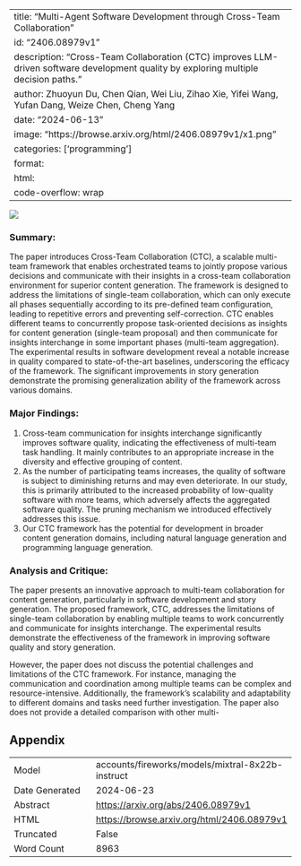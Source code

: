 
---
title: "Multi-Agent Software Development through Cross-Team Collaboration"
id: "2406.08979v1"
description: "Cross-Team Collaboration (CTC) improves LLM-driven software development quality by exploring multiple decision paths."
author: Zhuoyun Du, Chen Qian, Wei Liu, Zihao Xie, Yifei Wang, Yufan Dang, Weize Chen, Cheng Yang
date: "2024-06-13"
image: "https://browse.arxiv.org/html/2406.08979v1/x1.png"
categories: ['programming']
format:
  html:
    code-overflow: wrap
---

![](https://browse.arxiv.org/html/2406.08979v1/x1.png)

### Summary:

The paper introduces Cross-Team Collaboration (CTC), a scalable multi-team framework that enables orchestrated teams to jointly propose various decisions and communicate with their insights in a cross-team collaboration environment for superior content generation. The framework is designed to address the limitations of single-team collaboration, which can only execute all phases sequentially according to its pre-defined team configuration, leading to repetitive errors and preventing self-correction. CTC enables different teams to concurrently propose task-oriented decisions as insights for content generation (single-team proposal) and then communicate for insights interchange in some important phases (multi-team aggregation). The experimental results in software development reveal a notable increase in quality compared to state-of-the-art baselines, underscoring the efficacy of the framework. The significant improvements in story generation demonstrate the promising generalization ability of the framework across various domains.

### Major Findings:

1. Cross-team communication for insights interchange significantly improves software quality, indicating the effectiveness of multi-team task handling. It mainly contributes to an appropriate increase in the diversity and effective grouping of content.
2. As the number of participating teams increases, the quality of software is subject to diminishing returns and may even deteriorate. In our study, this is primarily attributed to the increased probability of low-quality software with more teams, which adversely affects the aggregated software quality. The pruning mechanism we introduced effectively addresses this issue.
3. Our CTC framework has the potential for development in broader content generation domains, including natural language generation and programming language generation.

### Analysis and Critique:

The paper presents an innovative approach to multi-team collaboration for content generation, particularly in software development and story generation. The proposed framework, CTC, addresses the limitations of single-team collaboration by enabling multiple teams to work concurrently and communicate for insights interchange. The experimental results demonstrate the effectiveness of the framework in improving software quality and story generation.

However, the paper does not discuss the potential challenges and limitations of the CTC framework. For instance, managing the communication and coordination among multiple teams can be complex and resource-intensive. Additionally, the framework's scalability and adaptability to different domains and tasks need further investigation. The paper also does not provide a detailed comparison with other multi-

## Appendix

|          |          |
|----------|----------|
| Model     | accounts/fireworks/models/mixtral-8x22b-instruct       |
| Date Generated     | 2024-06-23       |
| Abstract | [https://arxiv.org/abs/2406.08979v1](https://arxiv.org/abs/2406.08979v1)        |
| HTML     | [https://browse.arxiv.org/html/2406.08979v1](https://browse.arxiv.org/html/2406.08979v1)       |
| Truncated       | False       |
| Word Count       | 8963       |
